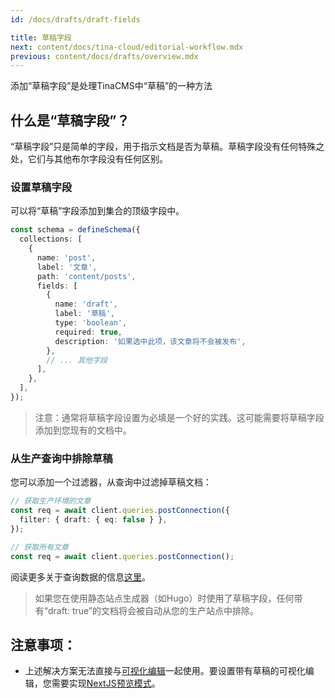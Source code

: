 ```yaml
---
id: /docs/drafts/draft-fields

title: 草稿字段
next: content/docs/tina-cloud/editorial-workflow.mdx
previous: content/docs/drafts/overview.mdx
---
```


添加“草稿字段”是处理TinaCMS中“草稿”的一种方法

## 什么是“草稿字段”？

“草稿字段”只是简单的字段，用于指示文档是否为草稿。草稿字段没有任何特殊之处，它们与其他布尔字段没有任何区别。

### 设置草稿字段

可以将“草稿”字段添加到集合的顶级字段中。

```ts
const schema = defineSchema({
  collections: [
    {
      name: 'post',
      label: '文章',
      path: 'content/posts',
      fields: [
        {
          name: 'draft',
          label: '草稿',
          type: 'boolean',
          required: true,
          description: '如果选中此项，该文章将不会被发布',
        },
        // ... 其他字段
      ],
    },
  ],
});
```

> 注意：通常将草稿字段设置为必填是一个好的实践。这可能需要将草稿字段添加到您现有的文档中。

### 从生产查询中排除草稿

您可以添加一个过滤器，从查询中过滤掉草稿文档：

```ts
// 获取生产环境的文章
const req = await client.queries.postConnection({
  filter: { draft: { eq: false } },
});

// 获取所有文章
const req = await client.queries.postConnection();
```

阅读更多关于查询数据的信息[这里](/docs/data-fetching/overview)。

> 如果您在使用静态站点生成器（如Hugo）时使用了草稿字段，任何带有“draft: true”的文档将会被自动从您的生产站点中排除。

## 注意事项：

- 上述解决方案无法直接与[可视化编辑](/docs/contextual-editing/overview)一起使用。要设置带有草稿的可视化编辑，您需要实现[NextJS预览模式](/docs/guides/contextual-drafts)。